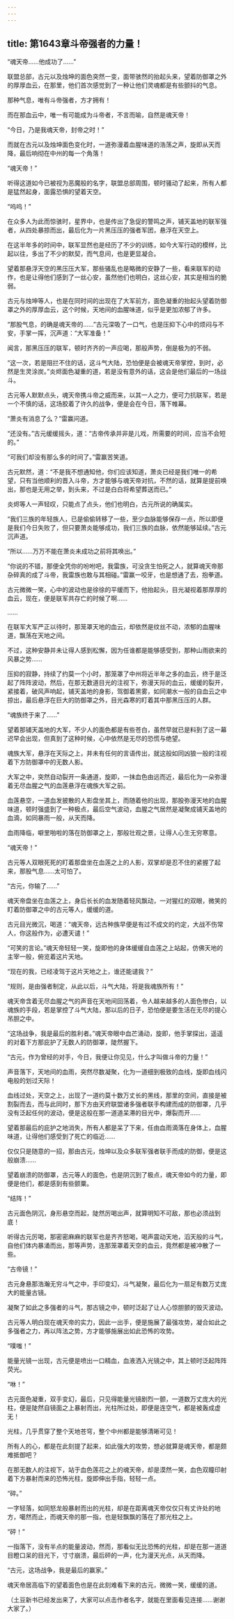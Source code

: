 ```yaml
---
---
---
```

title: 第1643章斗帝强者的力量！
---



“魂天帝……他成功了……”

联盟总部，古元以及烛坤的面色突然一变，面带骇然的抬起头来，望着防御罩之外的厚厚血云，在那里，他们首次感觉到了一种让他们灵魂都是有些颤抖的气息。

那种气息，唯有斗帝强者，方才拥有！

而在那血云中，唯一有可能成为斗帝者，不言而喻，自然是魂天帝！

“今日，乃是我魂天帝，封帝之时！”

而就在古元以及烛坤面色变化时，一道弥漫着血腥味道的浩荡之声，旋即从天而降，最后响彻在中州的每一个角落！

“魂天帝！”

听得这道如今已被视为恶魔般的名字，联盟总部周围，顿时骚动了起来，所有人都是猛然起身，面露恐惧的望着天空。

“呜呜！”

在众多人为此而惊骇时，星界中，也是传出了急促的警鸣之声，铺天盖地的联军强者，从四处暴掠而出，最后化为一片黑压压的强者军团，悬浮在天空上。

在这半年多的时间中，联军显然也是经历了不少的训练，如今大军行动的模样，比起以往，多出了不少的默契，而气息间，也是更显凝合。

望着那悬浮天空的黑压压大军，那些骚乱也是略微的安静了一些，看来联军的动作，也是让得他们感到了一丝心安，虽然他们也明白，这丝心安，其实是相当的脆弱。

古元与烛坤等人，也是在同时间的出现在了大军前方，面色凝重的抬起头望着防御罩之外的厚厚血云，这个时候，天地间的血腥味道，似乎是更加浓郁了许多。

“那股气息，的确是魂天帝的……”古元深吸了一口气，也是压抑下心中的烦闷与不安，手掌一挥，沉声道：“大军准备！”

闻言，那黑压压的联军，顿时齐齐的一声应喝，那般声势，倒是极为的不弱。

“这一次，若是阻拦不住的话，这斗气大陆，恐怕便是会被魂天帝掌控，到时，必然是生灵涂炭。”炎烬面色凝重的道，若是没有意外的话，这会是他们最后的一场战斗。

古元等人默默点头，魂天帝携斗帝之威而来，以其一人之力，便可力抗联军，若是一个不慎的话，这场胶着了许久的战争，便是会在今日，落下帷幕。

“萧炎有消息了么？”雷赢问道。

“还没有。”古元缓缓摇头，道：“古帝传承并非是儿戏，所需要的时间，应当不会短的。”

“可我们却没有那么多的时间了。”雷赢苦笑道。

古元默然，道：“不是我不想通知他，你们应该知道，萧炎已经是我们唯一的希望，只有当他顺利的晋入斗帝，方才能够与魂天帝对抗，不然的话，就算是提前唤出，那也是无用之举，到头来，不过是白白将希望葬送而已。”

炎烬等人一声轻叹，只能点了点头，他们也明白，古元所说的确属实。

“我们三族的年轻族人，已是偷偷转移了一些，至少血脉能够保存一点，所以即便是我们今日失败了，但只要萧炎能够成功，我们三族的血脉，依然能够延续。”古元沉声道。

“所以……万万不能在萧炎未成功之前将其唤出。”

“你说的不错，那便全凭你的吩咐吧，我雷族，可没贪生怕死之人，就算魂天帝那杂碎真的成了斗帝，我雷族也敢与其相碰。”雷赢一咬牙，也是想通了去，抱拳道。

古元微微一笑，心中的波动也是徐徐的平缓而下，他抬起头，目光凝视着那厚厚的血云，现在，便是联军共存亡的时候了啊……

……

在联军大军严正以待时，那笼罩天地的血云，却依然是纹丝不动，浓郁的血腥味道，飘荡在天地之间。

不过，这种安静并未让得人感到松懈，因为任谁都是能够感受到，那种山雨欲来的风暴之势……

压抑的寂静，持续了约莫一个小时，那笼罩了中州将近半年之多的血云，终于是泛起了阵阵波动，然后，在那无数道目光的注视下，弥漫天际的血云，缓缓的裂开，紧接着，破风声响起，铺天盖地的身影，驾御着黑雾，如同潮水一般的自血云之中掠出，最后悬浮在巨大的防御罩之外，目光森寒的盯着其中那黑压压的人群。

“魂族终于来了……”

望着那铺天盖地的大军，不少人的面色都是有些苍白，虽然早就已是料到了这一幕迟早会出现，但真到了这种时候，心中依然是无尽的恐慌与绝望。

魂族大军，悬浮在天际之上，并未有任何的言语传出，就这般如同凶狼一般的注视着下方防御罩中的无数人影。

大军之中，突然自动裂开一条通道，旋即，一抹血色由远而近，最后化为一朵弥漫着无尽血腥之气的血莲悬浮在魂族大军之前。

血莲悬空，一道血发披散的人影盘坐其上，而随着他的出现，那股弥漫天地的血腥味道，顿时强盛到了一种极点，最后空气波动，血腥之气居然是凝聚成铺天盖地的血滴，如同暴雨一般，从天而降。

血雨降临，噼里啪啦的落在防御罩之上，那般壮观之景，让得人心生无穷寒意。

“魂天帝！”

古元等人双眼死死的盯着那盘坐在血莲之上的人影，双掌却是忍不住的紧握了起来，那股气息……太可怕了。

“古元，你输了……”

魂天帝盘坐在血莲之上，身后长长的血发随着轻风飘动，一对猩红的双眼，微笑的盯着防御罩之中的古元等人，缓缓的道。

古元目光微沉，喝道：“魂天帝，远古种族早便是有过不成文的约定，大战不伤常人，你这般作为，必遭天谴！”

“可笑的言论。”魂天帝轻轻一笑，旋即他的身体缓缓自血莲之上站起，仿佛天地的主宰一般，俯览着这片天地。

“现在的我，已经凌驾于这片天地之上，谁还能谴我？”

“规则，是由强者制定，从此以后，斗气大陆，将是我魂族所有！”

魂天帝含着无尽血腥之气的声音在天地间回荡着，令人越来越多的人面色惨白，以魂族的手段，若是掌控了斗气大陆，那以后的日子，恐怕便是要生活在无尽的提心吊胆之中。

“这场战争，我是最后的胜利者。”魂天帝眼中血芒涌动，旋即，他手掌探出，遥遥的对着下方那庇护了无数人的防御罩，陡然握下。

“古元，作为曾经的对手，今日，我便让你见见，什么才叫做斗帝的力量！”

声音落下，天地间的血雨，突然尽数凝聚，化为一道细到极致的血线，旋即血线闪电般的划过天际！

血线过处，天空之上，出现了一道约莫十数万丈长的黑线，那里的空间，直接是被割裂而去，而与此同时，那下方由天府联盟诸多强者联手构建而成的防御罩，几乎没有泛起任何的波动，便是这般在那一道道呆滞的目光中，爆裂而开……

望着那最后的庇护之地消失，所有人都是呆了下来，任由血雨滴落在身体上，血腥味道，让得他们感受到了死亡的临近……

仅仅只是随意的一招，那由古元，烛坤以及众多联军强者联手而成的防御，便是这般崩溃……

望着崩溃的防御罩，古元等人的面色，也是阴沉到了极点，魂天帝如今的力量，即便是他们，都是感到有些颤粟。

“结阵！”

古元面色阴沉，身形悬空而起，陡然厉喝出声，就算明知不可敌，那也必须战到底！

听得古元厉喝，那密密麻麻的联军也是齐齐怒喝，喝声震动天地，滔天般的斗气，自他们体内暴涌而出，那等声势，连那笼罩着天空的血云，竟然都是被冲散了一些。

“古帝镜！”

古元身悬那浩瀚无穷斗气之中，手印变幻，斗气凝聚，最后化为一扇足有数万丈庞大的能量古镜。

凝聚了如此之多强者的斗气，那古镜之中，顿时泛起了让人心惊胆颤的毁灭波动。

古元等人明白现在魂天帝的实力，因此一出手，便是施展了最强攻势，凝合如此之多强者之力，再以阵法之势，方才能够施展出如此恐怖的攻势。

“噗嗤！”

能量光镜一出现，古元便是喷出一口精血，血液洒入光镜之中，其上顿时泛起阵阵荧光。

“咻！”

古元面色凝重，双手变幻，最后，只见得能量光镜剧烈一颤，一道数万丈庞大的光柱，便是陡然自镜面之上暴射而出，光柱所过处，即便是连空气，都是被轰成虚无！

光柱，几乎贯穿了整个天地苍穹，整个中州都是能够清晰可见！

所有人的心，都是在此刻提了起来，如此强大的攻势，想必就算是魂天帝，都是颇难抵御吧？

在那无数人的注视下，站于血色莲花之上的魂天帝，却是漠然一笑，血色双瞳印射着下方暴射而来的恐怖光柱，旋即伸出手指，轻轻一点。

“碎。”

一字轻落，如同怒龙般暴射而出的光柱，却是在距离魂天帝仅仅只有丈许处的地方，噶然而止，而魂天帝的那一指，也是轻飘飘的落在了那光柱之上。

“砰！”

一指落下，没有半点的能量波动，然而，那看似无比恐怖的光柱，却是在那一道道目瞪口呆的目光下，寸寸崩溃，最后砰的一声，化为漫天光点，从天而降。

“古元，这场战争，我是最后的赢家。”

魂天帝居高临下的望着面色也是在此刻难看下来的古元，微微一笑，缓缓的道。

（土豆新书已经发出来了，大家可以点击作者名字，就能在里面看见连接……谢谢大家了。）